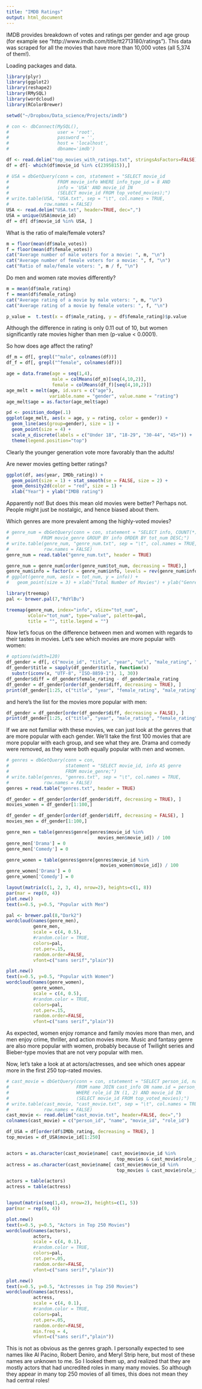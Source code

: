 ```yaml
---
title: "IMDB Ratings"
output: html_document
---
```


IMDB provides breakdown of votes and ratings per gender and age group (for example
see "http://www.imdb.com/title/tt2713180/ratings"). This data was scraped for all
the movies that have more than 10,000 votes (all 5,374 of them!).

Loading packages and data.

```r
library(plyr)
library(ggplot2)
library(reshape2)
library(RMySQL)
library(wordcloud)
library(RColorBrewer)

setwd("~/Dropbox/Data_science/Projects/imdb")

# con <- dbConnect(MySQL(),
#                  user = 'root',
#                  password = '',
#                  host = 'localhost',
#                  dbname='imdb')

df <- read.delim("top_movies_with_ratings.txt", stringsAsFactors=FALSE)
df = df[- which(df$movie_id %in% c(2395815)),]

# USA = dbGetQuery(conn = con, statement = "SELECT movie_id 
#                  FROM movie_info WHERE info_type_id = 8 AND 
#                  info = 'USA' AND movie_id IN 
#                  (SELECT movie_id FROM top_voted_movies);")
# write.table(USA, "USA.txt", sep = "\t", col.names = TRUE,
#             row.names = FALSE)
USA <- read.delim("USA.txt", header=TRUE, dec=",")
USA = unique(USA$movie_id)
df = df[ df$movie_id %in% USA, ]
```

What is the ratio of male/female voters?

```r
m = floor(mean(df$male_votes))
f = floor(mean(df$female_votes))
cat("Average number of male voters for a movie: ", m, "\n")
cat("Average number of female voters for a movie: ", f, "\n")
cat("Ratio of male/female voters: ", m / f, "\n")
```

Do men and women rate movies differently?

```r
m = mean(df$male_rating)
f = mean(df$female_rating)
cat("Average rating of a movie by male voters: ", m, "\n")
cat("Average rating of a movie by female voters: ", f, "\n")

p_value =  t.test(x = df$male_rating, y = df$female_rating)$p.value
```

Although the difference in rating is only 0.11 out of 10, but women significantly rate movies higher than men (p-value < 0.0001).

So how does age affect the rating?

```r
df_m = df[, grepl("^male", colnames(df))]
df_f = df[, grepl("^female", colnames(df))]

age = data.frame(age = seq(1,4),
                 male = colMeans(df_m)[seq(4,10,2)],
                 female = colMeans(df_f)[seq(4,10,2)]) 
age_melt = melt(age, id.vars = c("age"), 
                variable.name = "gender", value.name = "rating")
age_melt$age = as.factor(age_melt$age)

pd <- position_dodge(.1)
ggplot(age_melt, aes(x = age, y = rating, color = gender)) + 
  geom_line(aes(group=gender), size = 1) +
  geom_point(size = 4) +
  scale_x_discrete(labels = c("Under 18", "18-29", "30-44", "45+")) +
  theme(legend.position="top")
```

Clearly the younger generation vote more favorably than the adults!

Are newer movies getting better ratings?

```r
ggplot(df, aes(year, IMDb_rating)) + 
  geom_point(size = 1) + stat_smooth(se = FALSE, size = 2) + 
  geom_density2d(color = "red", size = 1) +
  xlab("Year") + ylab("IMDB rating")
```

Apparently not! But does this mean old movies were better? Perhaps not. 
People might just be nostalgic, and hence biased about them.

Which genres are more prevalent among the highly-voted movies?

```r
# genre_num = dbGetQuery(conn = con, statement = "SELECT info, COUNT(*) AS tot_num 
#            FROM movie_genre GROUP BY info ORDER BY tot_num DESC;")
# write.table(genre_num, "genre_num.txt", sep = "\t", col.names = TRUE,
#             row.names = FALSE)
genre_num = read.table("genre_num.txt", header = TRUE)

genre_num = genre_num[order(genre_num$tot_num, decreasing = TRUE),]
genre_num$info = factor(x = genre_num$info, levels = rev(genre_num$info))
# ggplot(genre_num, aes(x = tot_num, y = info)) +
#   geom_point(size = 3) + xlab("Total Number of Movies") + ylab("Genres")

library(treemap)
pal <- brewer.pal(7,"RdYlBu")

treemap(genre_num, index="info", vSize="tot_num", 
        vColor="tot_num", type="value", palette=pal,
        title = "", title.legend = "")
```

Now let's focus on the difference between men and women with regards to their
tastes in movies. Let's see which movies are more popular with women:

```r
# options(width=120)
df_gender = df[, c("movie_id", "title", "year", "url", "male_rating", "female_rating", "IMDb_rating")]
df_gender$title = sapply(df_gender$title, function(x) 
  substr(iconv(x, "UTF-8", "ISO-8859-1"), 1, 30))
df_gender$diff = df_gender$female_rating - df_gender$male_rating
df_gender = df_gender[order(df_gender$diff, decreasing = TRUE), ]
print(df_gender[1:25, c("title", "year", "female_rating", "male_rating", "IMDb_rating")], row.names = FALSE)
```

and here's the list for the movies more popular with men:
```r
df_gender = df_gender[order(df_gender$diff, decreasing = FALSE), ]
print(df_gender[1:25, c("title", "year", "male_rating", "female_rating", "IMDb_rating")], row.names = FALSE)
```

If we are not familiar with these movies, we can just look at the genres that are more popular with each gender. We'll take the first 100 movies that are more popular with each group, and see what they are. Drama and comedy were removed, as they were both equally popular with men and women.

```r
# genres = dbGetQuery(conn = con, 
#                     statement = "SELECT movie_id, info AS genre 
#                     FROM movie_genre;")
# write.table(genres, "genres.txt", sep = "\t", col.names = TRUE,
#             row.names = FALSE)
genres = read.table("genres.txt", header = TRUE)

df_gender = df_gender[order(df_gender$diff, decreasing = TRUE), ]
movies_women = df_gender[1:100,]

df_gender = df_gender[order(df_gender$diff, decreasing = FALSE), ]
movies_men = df_gender[1:100,]

genre_men = table(genres$genre[genres$movie_id %in% 
                                  movies_men$movie_id]) / 100
genre_men['Drama'] = 0
genre_men['Comedy'] = 0

genre_women = table(genres$genre[genres$movie_id %in% 
                                   movies_women$movie_id]) / 100
genre_women['Drama'] = 0
genre_women['Comedy'] = 0

layout(matrix(c(1, 2, 3, 4), nrow=2), heights=c(1, 8))
par(mar = rep(0, 4))
plot.new()
text(x=0.5, y=0.5, "Popular with Men")

pal <- brewer.pal(8,"Dark2")
wordcloud(names(genre_men),
          genre_men,
          scale = c(4, 0.5),
          #random.color = TRUE,
          colors=pal, 
          rot.per=.15,
          random.order=FALSE,
          vfont=c("sans serif","plain"))

plot.new()
text(x=0.5, y=0.5, "Popular with Women")
wordcloud(names(genre_women),
          genre_women,
          scale = c(4, 0.5),
          #random.color = TRUE,
          colors=pal, 
          rot.per=.15,
          random.order=FALSE,
          vfont=c("sans serif","plain"))

```

As expected, women enjoy romance and family movies more than men, and men enjoy crime, thriller, and action movies more. Music and fantasy genre are also more popular with women, probably because of Twilight series and Bieber-type movies that are not very popular with men.

Now, let's take a look at at actors/actresses, and see which ones appear more in the first 250 top-rated movies.

```r
# cast_movie = dbGetQuery(conn = con, statement = "SELECT person_id, name, movie_id, role_id
#                         FROM name JOIN cast_info ON name.id = person_id 
#                         WHERE role_id IN (1, 2) AND movie_id IN 
#                         (SELECT movie_id FROM top_voted_movies);")
# write.table(cast_movie, "cast_movie.txt", sep = "\t", col.names = TRUE,
#             row.names = FALSE)
cast_movie <- read.delim("cast_movie.txt", header=FALSE, dec=",")
colnames(cast_movie) = c("person_id", "name", "movie_id", "role_id")

df_USA = df[order(df$IMDb_rating, decreasing = TRUE), ]
top_movies = df_USA$movie_id[1:250]


actors = as.character(cast_movie$name[ cast_movie$movie_id %in% 
                                         top_movies & cast_movie$role_id == 1])
actress = as.character(cast_movie$name[ cast_movie$movie_id %in% 
                                         top_movies & cast_movie$role_id == 2])

actors = table(actors)
actress = table(actress)


layout(matrix(seq(1,4), nrow=2), heights=c(1, 5))
par(mar = rep(0, 4))

plot.new()
text(x=0.5, y=0.5, "Actors in Top 250 Movies")
wordcloud(names(actors),
          actors,
          scale = c(4, 0.1),
          #random.color = TRUE,
          colors=pal, 
          rot.per=.05,
          random.order=FALSE,
          vfont=c("sans serif","plain"))

plot.new()
text(x=0.5, y=0.5, "Actresses in Top 250 Movies")
wordcloud(names(actress),
          actress,
          scale = c(4, 0.1),
          #random.color = TRUE,
          colors=pal, 
          rot.per=.05,
          random.order=FALSE,
          min.freq = 4,
          vfont=c("sans serif","plain"))

```

This is not as obvious as the genres graph. I personally expected to see names like
Al Pacino, Robert Deniro, and Meryl Strip here, but most of these names are unknown
to me. So I looked them up, and realized that they are mostly actors
that had uncredited roles in many many movies. So although they appear in many top
250 movies of all times, this does not mean they had central roles!







